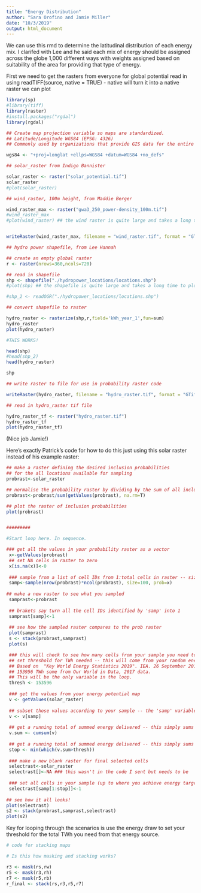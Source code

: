 ```yaml
---
title: "Energy Distribution"
author: "Sara Orofino and Jamie Miller"
date: "10/3/2019"
output: html_document
---
```


We can use this rmd to determine the latitudinal distribution of each energy mix. I clarifed with Lee and he said each mix of energy should be assigned across the globe 1,000 different ways with weights assigned based on suitability of the area for providing that type of energy. 


First we need to get the rasters from everyone for global potential
read in using readTIFF(source, native = TRUE) - native will turn it into a native raster we can plot

```r
library(sp)
#library(tiff)
library(raster)
#install.packages("rgdal")
library(rgdal)
```

```r
## Create map projection variable so maps are standardized.
## Latitude/Longitude WGS84 (EPSG: 4326) 
## Commonly used by organizations that provide GIS data for the entire globe or many countries. CRS used by Google Earth

wgs84 <- "+proj=longlat +ellps=WGS84 +datum=WGS84 +no_defs"
```

```r
## solar_raster from Indigo Bannister

solar_raster <- raster("solar_potential.tif")
solar_raster
#plot(solar_raster)
```

```r
## wind_raster, 100m height, from Maddie Berger

wind_raster_max <- raster("gwa3_250_power-density_100m.tif")
#wind_raster_max
#plot(wind_raster) ## the wind raster is quite large and takes a long time to plot. It plotted nicely.


writeRaster(wind_raster_max, filename = "wind_raster.tif", format = "GTiff", options="COMPRESS=DEFLATE", overwrite=TRUE)


```

```r
## hydro power shapefile, from Lee Hannah

## create an empty global raster
r <- raster(nrows=360,ncols=720)

## read in shapefile
shp <- shapefile("./hydropower_locations/locations.shp")
#plot(shp) ## the shapefile is quite large and takes a long time to plot. It plotted nicely and looks as expected.

#shp_2 <- readOGR("./hydropower_locations/locations.shp")


```

```r

## convert shapefile to raster

hydro_raster <- rasterize(shp,r,field='kWh_year_1',fun=sum)
hydro_raster
plot(hydro_raster)

#THIS WORKS!

```




```r
head(shp)
#head(shp_2)
head(hydro_raster)

shp
```



```r
## write raster to file for use in probability raster code

writeRaster(hydro_raster, filename = "hydro_raster.tif", format = "GTiff", overwrite=TRUE)

```


```r
## read in hydro_raster tif file

hydro_raster_tf <- raster("hydro_raster.tif")
hydro_raster_tf
plot(hydro_raster_tf)


```


(Nice job Jamie!)

Here's exactly Patrick's code for how to do this just using this solar raster instead of his example raster:
```r

## make a raster defining the desired inclusion probabilities 
## for the all locations available for sampling
probrast<-solar_raster

## normalise the probability raster by dividing by the sum of all inclusion weights:
probrast<-probrast/sum(getValues(probrast), na.rm=T)

## plot the raster of inclusion probabilities
plot(probrast)


#########

#Start loop here. In sequence.

### get all the values in your probability raster as a vector 
 x<-getValues(probrast)
 ## set NA cells in raster to zero
 x[is.na(x)]<-0
 
 ### sample from a list of cell IDs from 1:total cells in raster -- size is number in sample, and prob is the probability of selecting any cell (values from probrast)
 samp<-sample(nrow(probrast)*ncol(probrast), size=100, prob=x)
 
## make a new raster to see what you sampled 
 samprast<-probrast
 
 ## brakets say turn all the cell IDs identified by 'samp' into 1
 samprast[samp]<-1 
 
 ## see how the sampled raster compares to the prob raster
 plot(samprast)
 s <- stack(probrast,samprast)
 plot(s)

 ### this will check to see how many cells from your sample you need to make your energy target
 ## set threshold for TWh needed -- this will come from your random energy draw
 ## Based on  "Key World Energy Statistics 2019". IEA. 26 September 2019. Retrieved 27 October 2019.
 ## 153956 TWh some from Our World in Data, 2017 data.
 ## This will be the only variable in the loop.
 thresh <- 153596
 
 ### get the values from your energy potential map
 v <- getValues(solar_raster)
 
 ## subset those values according to your sample -- the 'samp' variable is a list of cell numbers -- so you are getting a randomized list of values from your energy potential raster with greater potential more likely to be chosen first
 v <- v[samp]
 
 ## get a running total of summed energy delivered -- this simply sums the random energy values above -- purpose is to see how many of those random pixels  you need to achieve your target
 v.sum <- cumsum(v)
 
 ## get a running total of summed energy delivered -- this simply sums the random energy values above -- purpose is to see how many of those random pixels  you need to achieve your target
 stop <- min(which(v.sum>thresh))
  
 ### make a new blank raster for final selected cells
 selectrast<-solar_raster
 selectrast[]<-NA ### this wasn't in the code I sent but needs to be
 
 ### set all cells in your sample (up to where you achieve energy target to 1) -- this grabs all the cell numbers you need to achieve the energy target and sets those cells to 1
 selectrast[samp[1:stop]]<-1 
  
## see how it all looks!
plot(selectrast)
s2 <- stack(probrast,samprast,selectrast)
plot(s2)
```

Key for looping through the scenarios is use the energy draw to set your threshold for the total TWh you need from that energy source.

```r
# code for stacking maps

# Is this how masking and stacking works?

r3 <- mask(rs,rw)
r5 <- mask(r3,rh)
r7 <- mask(r5,rb)
r_final <- stack(rs,r3,r5,r7)





```


